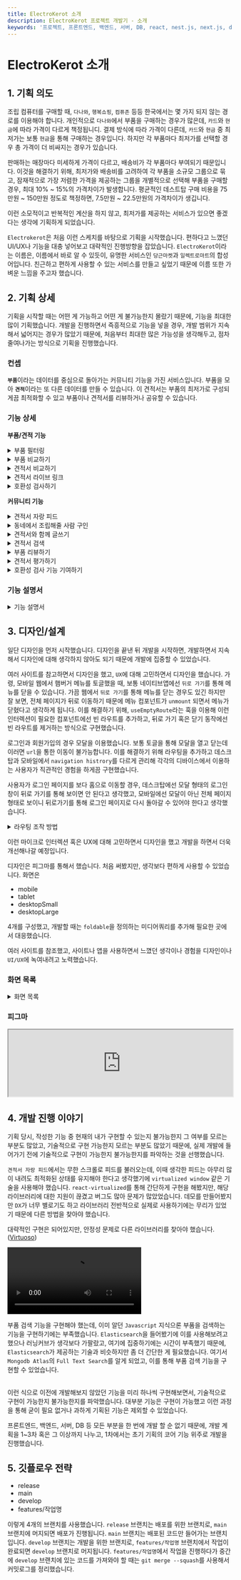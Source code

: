 ```yaml
---
title: ElectroKerot 소개
description: ElectroKerot 프로젝트 개발기 - 소개
keywords: '프로젝트, 프론트엔드, 백엔드, 서버, DB, react, nest.js, next.js, docker, 크롤링, 스크래핑, 포트폴리오'
---
```



# ElectroKerot 소개

## 1. 기획 의도

조립 컴퓨터를 구매할 때, `다나와`, `행복쇼핑`, `컴퓨존` 등등 한국에서는 몇 가지 되지 않는 경로를 이용해야 합니다.
개인적으로 `다나와`에서 부품을 구매하는 경우가 많은데, `카드`와 `현금`에 따라 가격이 다르게 책정됩니디.
결제 방식에 따라 가격이 다른데, `카드`와 `현금` 중 최저가는 보통 `현금`을 통해 구매하는 경우입니다.
하지만 각 부품마다 최저가를 선택할 경우 총 가격이 더 비싸지는 경우가 있습니다.

판매하는 매장마다 미세하게 가격이 다르고, 배송비가 각 부품마다 부여되기 때문입니다.
이것을 해결하기 위해, 최저가와 배송비를 고려하여 각 부품을 소규모 그룹으로 묶고, 잠재적으로 가장 저렴한 가격을
제공하는 그룹을 개별적으로 선택해 부품을 구매할 경우, 최대 10% ~ 15%의 가격차이가 발생합니다. 평균적인 데스트탑
구매 비용을 75만원 ~ 150만원 정도로 책정하면, 7.5만원 ~ 22.5만원의 가격차이가 생깁니다.

이런 소모적이고 반복적인 계산을 하지 않고, 최저가를 제공하는 서비스가 있으면 좋겠다는 생각에 기획하게 되었습니다.


<Screenshot
  src={SketchScreenshot}
  alt="프로젝트 스케치"
  caption="프로젝트 스케치"
/>

`Electrokerot`은 처음 이런 스케치를 바탕으로 기획을 시작했습니다. 편하다고 느꼈던 UI/UX나 기능을
대충 넣어보고 대략적인 진행방향을 잡았습니다. `ElectroKerot`이라는 이름은, 이름에서 바로 알 수 있듯이,
유명한 서비스인 `당근마켓`과 `일렉트로마트`의 합성어입니다. 친근하고 편하게 사용할 수 있는 서비스를
만들고 싶었기 때문에 이름 또한 가벼운 느낌을 주고자 했습니다.

## 2. 기획 상세

기획을 시작할 때는 어떤 게 가능하고 어떤 게 불가능한지 몰랐기 때문에,
기능을 최대한 많이 기획했습니다. 개발을 진행하면서 즉흥적으로 기능을 넣을 경우,
개발 범위가 지속해서 넓어지는 경우가 많았기 때문에, 처음부터 최대한 많은
가능성을 생각해두고, 점차 줄여나가는 방식으로 기획을 진행했습니다.

### **컨셉**

<b>`부품`</b>이라는 데이터를 중심으로 돌아가는 커뮤니티 기능을 가진
서비스입니다. 부품을 모아 <b>`견적`</b>이라는 또 다른 데이터를 만들 수 있습니다.
이 견적서는 부품의 최저가로 구성되게끔 최적화할 수 있고 부품이나 견적서를 리뷰하거나
공유할 수 있습니다.

<Tree>
  <Folder name="초기 기획 기능" defaultOpen>
    <Folder name="견적 관련 기능" defaultOpen>
      <File name="부품 필터링" />
      <File name="부품 비교하기" />
      <File name="견적서 비교하기" />
      <File name="견적서 라이브 링크" />
      <File name="호환성 검사하기" />
    </Folder>
    <Folder name="커뮤니티 관련 기능" defaultOpen>
      <File name="견적서 자랑 피드" />
      <File name="동네에서 조립해줄 사람 구인" />
      <File name="견적서와 함께 글쓰기" />
      <File name="견적서 검색" />
      <File name="견적서 평가하기" />
      <File name="부품 리뷰하기" />
      <File name="호환성 검사 기능 기여하기" />
    </Folder>
  </Folder>
</Tree>


### 기능 상세

**부품/견적 기능**

<details>
  <summary>부품 필터링</summary>
  기본적으로 부품을 필터링 할 수 있습니다.

<div className="flex flex-row gap-5">
  <Screenshot alt="부품 필터링 A" src={PartFilterAScreenshot} />
  <Screenshot alt="부품 필터링 B" src={PartFilterBScreenshot} />
</div>

    - 유사한 단어를 적절하게 처리합니다. (삼성, 샘숭, samsung)

<Screenshot alt="검색 결과" src={SearchResultScreenshot} caption="검색 결과" />

    - 필터는 하나의 query에 담긴 부품의 이름과 태그를 기반으로 검색 결과를 달리합니다. (이름: DDR4, 태그: 4GB, 8GB)
    - 필터는 공유하기 쉽게 url을 통해 관리합니다. (검색어, 페이지수, 필터)
    - url로 관리되는 필터는 내부적으로도 저장됩니다. (data persist)

<br />

</details>


<details>
  <summary>부품 비교하기</summary>
  부품 목록에서 선택한 부품을 비교할 수 있습니다. 화면 크기 제한 때문에 최대 3개까지
  비교할 수 있으며, url을 통해 공유할 수 있습니다. 상태를 통해 토글하는 방식이 아닌
  url을 사용해서 비교하는 방식으로 구현됩니다. 이는 url을 통해 공유할 수 있고,
  브라우저의 뒤로가기 버튼을 통해 이전 상태로 돌아갈 수 있기 때문입니다.

<div className="flex flex-row gap-5">
  <Screenshot alt="비교 부품 선택" src={SelectPartsScreenshot} />
  <Screenshot alt="부품 비교하기" src={ComparePartsScreenshot} />
</div>
<br />
</details>


<details>
  <summary>견적서 비교하기</summary>
  견적서를 묶어서 비교하는 기능입니다. 비교 중 가격 최적화를 실행할 수 있습니다. 화면 크기
  제한 때문에 최대 3개까지 비교할 수 있으며, url을 통해 공유할 수 있습니다. 상태를 통해
  토글하는 방식이 아닌 url을 사용해서 비교하는 방식으로 구현됩니다. 이는 url을 통해
  공유할 수 있고, 브라우저의 뒤로가기 버튼을 통해 이전 상태로 돌아갈 수 있기 때문입니다.

<Screenshot alt="견적서 비교하기" src={CompareBuilds} />
<br/>
</details>

<details>
  <summary>견적서 라이브 링크</summary>
  견적서를 공유하는 기능입니다. 견적서 소지자가 견적서를 변경할 경우, 소켓을 통해
  변경 사항이 전파됩니다. 해당 라이브 링크를 보고 있는 사람들은 변경 사항을 실시간으로
  확인할 수 있습니다. 견적서를 평가할 때 빠른 피드백을 받을 수 있습니다.
</details>

<details>
  <summary>호환성 검사하기</summary>
  부품을 선택할 때, 기본적인 호환성을 검사해 줍니다. 호환 불가능한 부품을 필터링하기
  위해 부품마다 필터를 자동으로 적용됩니다. 이 기능은 현재 타당성 검사가 필요합니다.
  유저가 아닌 자동으로 필터를 거는 방식이니 어떻게 보면 거슬릴 수 있다고 생각합니다.
</details>

**커뮤니티 기능**


<details>
  <summary>견적서 자랑 피드</summary>
  `인스타그램`의 피드처럼 간단하게 견적서를 통해 맞춘 컴퓨터를 자랑할 수 있습니다.

<div className="flex flex-row justify-between gap-5">
  <Screenshot alt="instagram" src={InstagramScreenshot} caption="instagram" />
  <Screenshot alt="buildsgg" src={BuildsggScreenshot} caption="buildsgg" />
</div>
<br />
</details>

<details>
  <summary>동네에서 조립해줄 사람 구인</summary>
  동네를 타게팅하는 여러 플랫폼처럼, 집 근처에서 조립해줄 사람을 구할 수 있습니다.
  접근성이 좋은 컴퓨터 관련 커뮤니티가 없어서 이 기능을 통해, 조립해줄 사람을 찾을
  수도 있고, 컴퓨터에 문제가 생길 때 질문도 할 수 있습니다.
</details>

<details>
  <summary>견적서와 함께 글쓰기</summary>
  저장된 견적서를 글에 첨부할 수 있습니다. 글을 쓰는 사람은 견적서를 공유하거나 평가
  받을 수 있고, 해당 `견적서` 혹은 `부품`은 글의 내용과 글의 댓글이라는 데이터와
  연결됩니다. 이를 통해 다른 기능을 구현할 수 있습니다.
</details>

<details>
  <summary>견적서 검색</summary>
  앞서 구현된 `견적서와 함께 글쓰기`를 통해 생성 된 데이터를 통해, 검색 기능을 구현할 수 있습니다.

    - 완벽히 같은 견적을 검색하진 않습니다.
    - 코어 부품을 포함한 대략적인 견적을 검색합니다.
    - 부품 상세 페이지에서 부품에 관련된 글을 볼 수 있습니다.

</details>

<details>
  <summary>부품 리뷰하기</summary>
  부품을 리뷰할 수 있습니다.

    - 모두가 리뷰할 수 있도록 할 것인가?
    - `견적서 자랑 피드`를 시행한 사람들에 한해서만 리뷰할 수 있도록 할 것인가?
    - 타당성 검사 필요

</details>

<details>
  <summary>견적서 평가하기</summary>
  견적서를 평가받을 때, `이륙`이라는 단어를 쓰는데, 구매해도 좋다는 의미입니다.
  `견적서와 함께 글쓰기`에서 쓰인 글에서 `이륙`을 누르면, 해당 견적서가 문제가 없고
  구성에 동의한다는 의미입니다. `이륙`을 누르면, 해당 견적서의 `이륙` 수가 올라갑니다.

`이륙` 외에도 `이륙허가 중`, `이륙`, `순항 중`, `격추`, `착륙` 등등 고려해봐도 될 듯

</details>
<details>
  <summary>호환성 검사 기능 기여하기</summary>
  부품의 호환성은 대개 `부품`이 가진 정보를 토대로, 대략적으로 검사할 수 있습니다.
  CPU의 소켓이 `LGA 1151`이고, 메인보드의 소켓이 `LGA 1151`이면 호환된다고 할 수 있습니다.
  이렇게 `소켓`끼리 검사하기는 쉽지만 대략적인 검사이기 때문에,
  어떤 `쿨러`와 어떤 `케이스`가 호환이 되는지는 알 수 없습니다.
  이런 부분을 해결하기 위해, 사용자가 어떤 부품들끼리 호환이 되는지 안 되는지에
  대한 정보를 제공해주는 기능이 필요합니다.
</details>


### 기능 설명서

<details>
  <summary>기능 설명서</summary>

  <a href="https://docs.google.com/spreadsheets/d/196G_DE5IRNsc88Js4wjGy93mHLVd_W_XJ6hn0z9BYy4/edit?usp=sharing" target="_blank">
    <Screenshot src={FeatureScreenshot1} alt="기능 설명서 1" caption="기능 설명서1"/>
    <Screenshot src={FeatureScreenshot2} alt="기능 설명서 2" caption="기능 설명서2"/>
  </a>
  <br/>
</details>

## 3. 디자인/설계

일단 디자인을 먼저 시작했습니다. 디자인을 끝낸 뒤 개발을 시작하면, 개발하면서 지속해서 디자인에 대해
생각하지 않아도 되기 때문에 개발에 집중할 수 있었습니다.

여러 사이트를 참고하면서 디자인을 했고, `UX`에 대해 고민하면서 디자인을 했습니다. 가령, 모바일 웹에서 햄버거 메뉴를
토글했을 때, 보통 네이티브앱에선 `뒤로 가기`를 통해 메뉴를 닫을 수 있습니다. 가끔 웹에서 `뒤로 가기`를 통해 메뉴를 닫는 경우도
있긴 하지만 잘 보면, 전체 페이지가 뒤로 이동하기 때문에 메뉴 컴포넌트가 `unmount` 되면서 메뉴가 닫혔다고 생각하게 됩니다.
이를 해결하기 위해, `useEmptyRoute`라는 훅을 이용해 이런 인터렉션이 필요한 컴포넌트에선 빈 라우트를 추가하고,
뒤로 가기 혹은 닫기 동작에선 빈 라우트를 제거하는 방식으로 구현했습니다.

로그인과 회원가입의 경우 모달을 이용했습니다. 보통 토글을 통해 모달을 열고 닫는데 이러면
`url`을 통한 이동이 불가능합니다. 이를 해결하기 위해 라우팅을 추가하고 데스크탑과 모바일에서
`navigation histrory`를 다르게 관리해 각각의 디바이스에서 이용하는 사용자가
직관적인 경험을 하게끔 구현했습니다.

사용자가 로그인 페이지를 보다 홈으로 이동할 경우,
데스크탑에선 모달 형태의 로그인창이 뒤로 가기를 통해 보이면 안 된다고 생각했고,
모바일에선 모달이 아닌 전체 페이지 형태로 보이니 뒤로가기를 통해 로그인 페이지로
다시 돌아갈 수 있어야 한다고 생각했습니다.


<details>
  <summary>라우팅 조작 방법</summary>

  <Screenshot alt="라우팅 방법" src={RoutingScreenshot} caption="라우팅 방법" />
  <br/>
</details>

이런 마이크로 인터렉션 혹은 UX에 대해 고민하면서 디자인을 했고 개발을 하면서 더욱 개선해나갈 예정입니다.

디자인은 피그마를 통해서 했습니다. 처음 써봤지만, 생각보다 편하게 사용할 수 있었습니다.
화면은

- mobile
- tablet
- desktopSmall
- desktopLarge

4개를 구성했고, 개발할 때는 `foldable`을 정의하는 미디어쿼리를 추가해
필요한 곳에서 대응했습니다.


<Screenshot
  src={FigmaScreenshot}
  alt="반응형 디자인 화면"
  caption="반응형 디자인 화면"
/>

여러 사이트를 참조했고, 사이트나 앱을 사용하면서 느꼈던 생각이나 경험을 디자인이나 `UI/UX`에 녹여내려고 노력했습니다.

### 화면 목록


<details>
  <summary>화면 목록</summary>

  <a href="https://docs.google.com/spreadsheets/d/1IJKUP3dYORn2mg41o9ELPgvmpAfVIdwI4SDdrtG_bH0/edit?usp=sharing" target="_blank">
    <Screenshot src={ScreenScreenshot} alt="화면 목록" caption="화면 목록"/>
  </a>
  <br/>
</details>

### 피그마

<iframe
  style={{
    border: '1px solid rgba(0, 0, 0, 0.1)'
  }}
  width="100%"
  height={450}
  src="https://www.figma.com/embed?embed_host=share&url=https%3A%2F%2Fwww.figma.com%2Ffile%2FyUbylOrbedjLHi4OS5qrFm%2FElectroKerot%3Fnode-id%3D0%253A1%26t%3DIL680lOBewWorxpS-1"
></iframe>

## 4. 개발 진행 이야기

기획 당시, 작성한 기능 중 현재의 내가 구현할 수 있는지 불가능한지 그 여부를 모르는 부분도 많았고,
기술적으로 구현 가능한지 모르는 부분도 많았기 때문에, 실제 개발에 들어가기 전에 기술적으로
구현이 가능한지 불가능한지를 파악하는 것을 선행했습니다.

`견적서 자랑 피드`에서는 무한 스크롤로 피드를 불러오는데, 이때 생각한 피드는 아무리 많이 내려도
최적화된 상태를 유지해야 한다고 생각했기에 `virtualized window` 같은 기술을 사용해야 했습니다.
`react-virtualized`를 통해 간단하게 구현을 해봤지만, 해당 라이브러리에 대한 지원이 끊겼고
버그도 많아 문제가 많았었습니다. 데모를 만들어봤지만 `DX`가 너무 별로기도 하고 라이브러리
전반적으로 실제로 사용하기에는 무리가 있었기 때문에 다른 방법을 찾아야 했습니다.

대략적인 구현은 되어있지만, 안정성 문제로 다른 라이브러리를 찾아야 했습니다. ([Virtuoso](https://virtuoso.dev/))

<Video
  src="https://res.cloudinary.com/do1z0ciw0/video/upload/v1676404768/infinite-scroll_dyibof.mp4"
  autoPlay={false}
/>

부품 검색 기능을 구현해야 했는데, 이미 알던 `Javascript` 지식으론
부품을 검색하는 기능을 구현하기에는 부족했습니다. `Elasticsearch`을 들어봤기에 이를 사용해보려고 했으나
러닝커브가 생각보다 가팔랐고, 여기에 집중하기에는 시간이 부족했기 때문에, `Elasticsearch`가
제공하는 기술과 비슷하지만 좀 더 간단한 게 필요했습니다. 여기서 `Mongodb Atlas`의 `Full Text Search`를 알게 되었고,
이를 통해 부품 검색 기능을 구현할 수 있었습니다.


<Screenshot
  alt="동의어를 사용한 검색 결과"
  src={SearchResultA}
  caption="동의어를 사용한 검색 결과"
/>
<Screenshot
  alt="원본 키워드를 사용한 검색 결과"
  src={SearchResultB}
  caption="원본 키워드를 사용한 검색 결과"
/>

<br />
이런 식으로 이전에 개발해보지 않았던 기능을 미리 하나씩 구현해보면서, 기술적으로
구현이 가능한지 불가능한지를 파악했습니다. 대부분 기능은 구현이 가능했고 이런 과정을
통해 굳이 필요 없거나 과하게 기획된 기능은 제외할 수 있었습니다.

프론트엔드, 백엔드, 서버, DB 등 모든 부분을 한 번에 개발 할 순 없기 때문에,
개발 계획을 1~3차 혹은 그 이상까지 나누고, 1차에서는 초기 기획의 코어 기능 위주로 개발을 진행했습니다.

## 5. 깃플로우 전략

- release
- main
- develop
- features/작업명

이렇게 4개의 브랜치를 사용했습니다. `release` 브랜치는 배포를 위한 브랜치로, `main` 브랜치에 머지되면 배포가 진행됩니다. `main` 브랜치는 배포된 코드만
들어가는 브랜치입니다. `develop` 브랜치는 개발을 위한 브랜치로, `features/작업명` 브랜치에서 작업이 완료되면 `develop` 브랜치로 머지됩니다.
`features/작업명`에서 작업을 진행하다가 중간에 `develop` 브랜치에 있는 코드를 가져와야 할 때는 `git merge --squash`를 사용해서 커밋로그를 정리했습니다.
